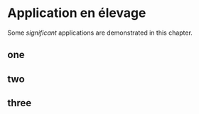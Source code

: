 # Application en élevage {#application} 

Some _significant_ applications are demonstrated in this chapter.

## one

## two

## three

